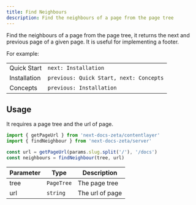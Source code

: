 ```yaml
---
title: Find Neighbours
description: Find the neighbours of a page from the page tree
---
```


Find the neighbours of a page from the page tree, it returns the next and
previous page of a given page. It is useful for implementing a footer.

For example:

|              |                                         |
| ------------ | --------------------------------------- |
| Quick Start  | `next: Installation`                    |
| Installation | `previous: Quick Start, next: Concepts` |
| Concepts     | `previous: Installation`                |

## Usage

It requires a page tree and the url of page.

```ts
import { getPageUrl } from 'next-docs-zeta/contentlayer'
import { findNeighbour } from 'next-docs-zeta/server'

const url = getPageUrl(params.slug.split('/'), '/docs')
const neighbours = findNeighbour(tree, url)
```

| Parameter | Type       | Description     |
| --------- | ---------- | --------------- |
| tree      | `PageTree` | The page tree   |
| url       | `string`   | The url of page |
